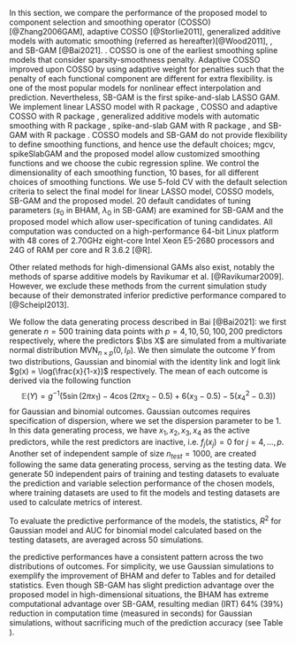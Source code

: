 \section{Simulation Study}
\label{sec:sim}

In this section, we compare the performance of the proposed model to \bg{six alternative models: linear LASSO models,} component selection and smoothing operator (COSSO) [@Zhang2006GAM], adaptive COSSO [@Storlie2011], generalized additive models with automatic smoothing (referred as \textit{mgcv} hereafter)[@Wood2011], \bg{spike-and-slab GAM \cite{Scheipl2012}}, and SB-GAM [@Bai2021]. \bg{We use linear LASSO model as the benchmark, examing the performance when linearity assumption doesn't hold}. COSSO is one of the earliest smoothing spline models that consider sparsity-smoothness penalty. Adaptive COSSO improved upon COSSO by using adaptive weight for penalties such that the penalty of each functional component are different for extra flexibility. \textit{mgcv} is one of the most popular models for nonlinear effect interpolation and prediction. Nevertheless, \bg{mgcv doesn't support analyses when the number of parameters exceeds the sample size.} \bg{Spike-and-slab GAM employs a spike-and-slab prior for GAM and uses a MCMC algorithm for model fitting.} SB-GAM is the first spike-and-slab LASSO GAM. We implement linear LASSO model with R package \texttt{glmnet 4.1-2}, COSSO and adaptive COSSO with R package \texttt{cosso 2.1-1}, generalized additive models with automatic smoothing with R package \texttt{mgcv 1.8-31}, spike-and-slab GAM with R package \texttt{spikeSlabGAM 1.1-15}, and SB-GAM with R package \texttt{sparseGAM 1.0}. COSSO models and SB-GAM do not provide flexibility to define smoothing functions, and hence use the default choices; mgcv, spikeSlabGAM and the proposed model allow customized smoothing functions and we choose the cubic regression spline. We control the dimensionality of each smoothing function, 10 bases, for all different choices of smoothing functions. We use 5-fold CV with the default selection criteria to select the final model for linear LASSO model, COSSO models, SB-GAM and the proposed model. 20 default candidates of tuning parameters ($s_0$ in BHAM, $\lambda_0$ in SB-GAM) are examined for SB-GAM and the proposed model which allow user-specification of tuning candidates. All computation was conducted on a high-performance 64-bit Linux platform with 48 cores of 2.70GHz eight-core Intel Xeon E5-2680 processors and 24G of RAM per core and R 3.6.2 [@R].

Other related methods for high-dimensional GAMs also exist, notably the methods of sparse additive models by Ravikumar et al. [@Ravikumar2009]. However, we exclude these methods from the current simulation study because of their demonstrated inferior predictive performance compared to \textit{mgcv} [@Scheipl2013].


\subsection{Monte Carlo Simulation Study}
We follow the data generating process described in Bai [@Bai2021]: we first generate $n=500$ training data points with $p=4, 10, 50, 100, 200$ predictors respectively, where the predictors $\bs X$ are simulated from a multivariate normal distribution $\text{MVN}_{n\times p}(0, I_{P})$. We then simulate the outcome $Y$ from two distributions, Gaussian and binomial with the identity link and logit link $g(x) = \log(\frac{x}{1-x})$ respectively. The mean of each outcome is derived via the following function
$$
\mathbb{E}(Y) = g^{-1}(5 \sin(2\pi x_1) - 4 \cos(2\pi x_2 -0.5) + 6(x_3-0.5) - 5(x_4^2 -0.3))
$$
for Gaussian and binomial outcomes. Gaussian outcomes requires specification of dispersion, where we set the dispersion parameter to be 1. In this data generating process, we have $x_1, x_2, x_3, x_4$ as the active predictors, while the rest predictors are inactive, i.e. $f_j(x_j) = 0$ for $j = 4, \dots, p$. Another set of independent sample of size $n_{test}=1000$, are created following the same data generating process, serving as the testing data. We generate 50 independent pairs of training and testing datasets to evaluate the prediction and variable selection performance of the chosen models, where training datasets are used to fit the models and testing datasets are used to calculate metrics of interest. \bg{In addition, we consider the data generating process where all functional forms of the predictors are linear while keeping the rest of simulation parameters the same. This additional set of linear simulations is designed to investigate the flexibility of the proposed model when nonlinear assumptions are not met.}

To evaluate the predictive performance of the models, the statistics, $R^2$ for Gaussian model and AUC for binomial model calculated based on the testing datasets, are averaged across 50 simulations. \bg{To evaluate the variable selection performance of the models, we record the set of variables each method selects and calculate the averaged positive predictive value (precision), true positive rate (recall), and Matthews correlation coefficient (MCC),
\begin{align*}
&\text{precision} = \frac{TP}{PP}\\
&\text{recall} = \frac{TP}{TP+FP}\\
&\text{MCC} = \frac{TP\times TN - FP \times FN}{\sqrt{(TP+FP)(TP+FN)(TN+FP)(TN+FN)}},
\end{align*}
where TP, TN, FP, FN, and PP are true positives, true negatives, false positives, false negatives, and predicted positive respectively. For the methods that don't automatically achieve variable selection, we set alpha level at 0.05 for \textit{mgcv} that relies on hypothesis testing, and a soft-threshold at 0.5 for spikeSlabGAM given the marginal inclusion probabilities. For the two methods, BHAM and spikeSlabGAM, that are capable of bi-level selection, we record the probability that the linear and nonlinear components of each predictors are selected in the models.}

\subsection{\bg{Simulation Results}}
\subsubsection{\bg{Prediction Performance}}
\bg{Among the set of simulations where the functional forms of the predictors are non-linear,} the predictive performances have a consistent pattern across the two distributions of outcomes. For simplicity, we use Gaussian simulations to exemplify the improvement of BHAM and defer to Tables \ref{tab:gaus} and \ref{tab:bin_auc} for detailed statistics. \bg{The proposed model, BHAM, predicts as good as, if not better than, other high dimensional additive models. Specifically, BHAM shows greate improvement over COSSO methods, resulting a median (interquartile range, IRT) 31\% (131\%) and 20\% (129\%) imporvement over COSSO and adaptive COSSO in $R^2$ statistics respectively. The improvement over spikeSlabGAM model is moderate, resulting in a median (IRT) 6\% (10\%) improvement in $R^2$. When comparing to SB-GAM, BHAM performs better (median (IRT) 13\% (8\%) improvement in R2) in lower dimensional cases ($p=4,10$), and equally good or slightly worse (median (IRT) 1\% (9\%) improvement in R2: ) in high-dimensional cases ($p=50,100, 200$). As previously hypothesized, the linear lasso model predicts less accurate compared to other flexible models across all scenario; mgcv performs extremely well in low-dimensional case ($p = 4, 10$), and deteriorates as the dimensionality increases until not applicable. To note, mgcv fits models but fails to converge within the default number of iterations when the sample size apporaches the number of coefficients to estimate ($p=50$), which leads to bad performance.} Even though SB-GAM has slight prediction advantage over the proposed model in high-dimensional situations, the BHAM has extreme computational advantage over SB-GAM, resulting median (IRT) 64\% (39\%) reduction in computation time (measured in seconds) for Gaussian simulations, without sacrificing much of the prediction accuracy (see Table \ref{tab:time_sim}). 

\bg{We also examine the prediction performance when the functional form of predictors are linear, see Supporting Information Table S1, and S2. The proposed model, BHAM, has similar performance as the linear lasso model regardless of the distribution. This observation demonstrates that BHAM is a flexible model, and has good prediction performance regardless the underlying functional form of predictors. spikeSlabGAM have similar prediction performance to BHAM. Surprisingly, SB-GAM doesn't perform well in high-dimensional Gaussian outcome scenarios.}

\bg{\subsubsection{Variable Selection Performance}}
\bg{Among the set of simulations where the functional forms of the predictors are non-linear, the proposed model, BHAM, has a consistent performance across different dimension and distribution settings (See Table \ref{sec:gaus_var_select} for Gaussian outcomes, and Support Information Table S3 for binomial outcomes): being conservative. The symptoms of conservative variable selection are high precision and low recall, where high precision means that among all the selected variables, high percentage of them are true signals; low recall means that, the model selected small subset among all the active predictions. In other words, BHAM tends to select a smaller set of variables that are truly effective to the outcome. We want to note, the variable selection performance of BHAM is plummeted and not optimized when $p=200$. Upon further investigation, we discover it's because the generic sequence of $s_0$ used to tune the model doesn't contain the optimal value. Overall, among all the models examined, SB-GAM has the best performance, both high precision and high recall, and yield a high MCC. The performance of another Bayesian model, spikeSlabGAM deteriorates as the sparsity grows, particularly when ($p>50$), or for binomial outcomes. The variable selection performance for linear simulations match with prediction performance: BHAM performs great among the Gaussian scenarios, while the performance of SB-GAM deteriorates.}

\bg{Among the high-dimensional methods of comparison, there are two methods that are capable to achieve bi-level selection, the proposed BHAM and spikeSlabGAM. Among the linear simulations, both methods can accurately select the linear components and have a drastically lowered probability, close to 0, to include the nonlinear component, as anticipated. Specifically, spikeSlabGAM have smaller probability to include non-linear component in the model than BHAM. However, this advantage of spikeSlabGAM over BHAM is less obvious among the nonlinear simulations: spikeSlabGAM performs better than BHAM when selecting components of the function forms that include only linear or nonlinear component, e.g. function forms for $x_3$ and $x_4$. However, spikeSlabGAM inclines to ignore the variable that have more complex function forms, e.g. function forms for $x_1$ and $x_2$. In contrast, BHAM is more likely to include them in the model. This trade-off is determined by the assumption implicitly reflected via the prior hierarchy. We defer an in-depth discussion to the Section \ref{sec:concl}.} 




<!-- #### Visualization -->
<!-- We plot the estimated smooth functions of the four active variables for the 100 simulation iterations, along with the 'true' smooth function. Across different settings of predictors, the patterns look similar. First of all, in all the settings, `mgcv` tends to provide more  extreme models, where in the graphs the smooth function have much higher bound than the true smooth function. Rarely the estimated smooth function from `mgcv` matches with the true smooth function. In comparison, the proposed method can interpolate the shape of the true smooth function. However, different priors and fitting algorithms have different advantages. For example, in Figure 1, we see that the SS normal distribution have problem with the tail of the smooth function, especially obvious in the estimations of the variable _x4_. However, it would have less sparse solutions, which is more likely to accurately interpolate the smooth function especially when the shape is complicated (see variable _x2_). On the contrary, the SS double exponential prior model encourages sparse solutions, which can sometime omit active predictors. -->
